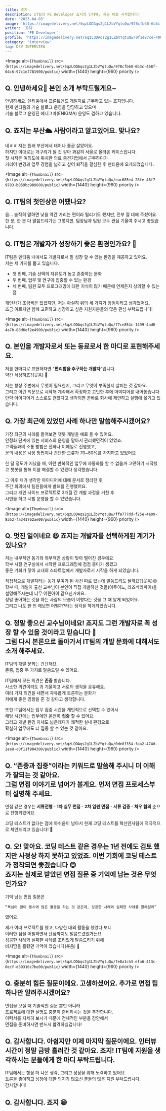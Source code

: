 ```yaml
---
title: 죠지
description: IT팀의 FE Developer 죠지의 인터뷰, 지금 바로 시작합니다!
date: '2023-04-03'
image: 'https://imagedelivery.net/6qzLODAqs2g1LZbVYqtuQw/978cfb60-6b3c-468f-04c6-97c1e7781900/public'
writer: '죠지'
position: 'FE Developer'
profile: 'https://imagedelivery.net/6qzLODAqs2g1LZbVYqtuQw/0f1e87ce-400b-40bf-787d-ea3f2fc20900/public'
category: 'interview'
tag: DEV INTERVIEW
---
```


<Image
  alt={`Thumbnail`}
  src={`https://imagedelivery.net/6qzLODAqs2g1LZbVYqtuQw/978cfb60-6b3c-468f-04c6-97c1e7781900/public`}
  width={1440}
  height={960}
  priority
/>

## Q. 안녕하세요👏 본인 소개 부탁드릴게요~

안녕하세요. 덴티움에서 프론트엔드 개발자로 근무하고 있는 죠지입니다.<br/>
현재 덴티움의 기술 블로그 운영을 담당하고 있으며<br/>
기술 블로그 운영진 에니그마(ENIGMA) 운영도 겸하고 있습니다.

## Q. 죠지는 부산🛳 사람이라고 알고있어요. 맞나요?

네ㅎㅎ 저는 원래 부산에서 태어나 줄곧 살았어요.<br/>
하지만 이대로는 개구리가 될 것 같아 과감히 서울로 올라온 케이스입니다.<br/>
첫 시작은 여의도에 위치한 의료 중견기업에서 근무하다가<br/>
커리어 변경과 업무 경험을 넓히고 싶어 퇴직을 결심한 후 덴티움에 오게되었습니다.

<Image
  alt={`Thumbnail`}
  src={`https://imagedelivery.net/6qzLODAqs2g1LZbVYqtuQw/eac685e4-28fe-46f7-9703-b059bc989600/public`}
  width={1440}
  height={960}
  priority
/>

## Q. IT팀의 첫인상은 어땠나요?

음… 솔직히 말하면 낯을 약간 가리는 편이라 떨리기도 했지만, 전부 잘 대해 주셨어요.<br/>
한 분, 한 분 다 말씀드리기는 그렇지만, 팀장님과 팀원 모두 관심 기울여 주시고 좋았습니다.

## Q. IT팀은 개발자가 성장하기 좋은 환경인가요? 🤔

IT팀은 덴티움 내에서도 개발자로서 잘 성장 할 수 있는 환경을 제공하고 있어요.<br/>
저는 세 가지를 뽑고 있습니다.

- 첫 번째, 기술 선택의 자유도가 높고 존중하는 문화
- 두 번째, 업무 및 연구에 집중할 수 있는 환경
- 세 번째, 팀원 모두 프로그래밍에 대한 지식이 많기 때문에 언제든지 상의할 수 있는 점

개인차가 조금씩은 있겠지만, 저는 확실히 위의 세 가지가 장점이라고 생각했어요.<br/>
조금 이르지만 함께 고민하고 성장하고 싶은 지원자분들의 많은 관심 부탁드립니다!

<Image
  alt={`Thumbnail`}
  src={`https://imagedelivery.net/6qzLODAqs2g1LZbVYqtuQw/77ce854c-1499-4ad0-4a7b-88d6ef2e4900/public`}
  width={1440}
  height={960}
  priority
/>

## Q. 본인을 개발자로서 또는 동료로서 한 마디로 표현해주세요.

저를 한마디로 표현하자면 "**편리함을 추구하는 개발자**"입니다.<br/>
약간 식상하죠?(웃음) 🤣

저는 항상 주변에서 무엇이 필요한지, 그리고 무엇이 부족한지 살피는 것 같아요.<br/>
그리고 이런 의문으로 시작해 계속해서 확장하고 고민한 후에 아이디어를 내어놓습니다.<br/>
만약 아이디어가 스스로도 괜찮다고 생각되면 곧바로 회사에 제안하고 실행에 옮기고 있습니다.

## Q. 가장 최근에 있었던 사례 하나만 말씀해주시겠어요?

가장 최근의 사례를 들어보면 챗봇 개발을 예로 들 수 있어요.<br/>
안정화 단계에 있는 서비스의 운영을 맡아서 관리했던적이 있었죠.<br/>
고객들과의 소통 방법은 전화나 이메일로 진행했고,<br/>
문의 내용은 사용 방법이나 간단한 오류가 70~80%를 차지하고 있었어요

한 달 정도가 지났을 때, 이런 반복적인 업무에 자동화를 할 수 없을까 고민하기 시작했고
챗봇을 통해 이를 해결할 수 있겠다 생각했습니다.

그 이후 제가 생각한 아이디어에 대해 문서로 정리한 후,<br/>
주간 회의에서 팀원들에게 발표를 진행했어요.<br/>
그리고 개인 사이드 프로젝트로 3개월 간 개발 과정을 거친 후 <br/>
시연을 하고 시범 운영을 할 수 있었습니다.

<Image
  alt={`Thumbnail`}
  src={`https://imagedelivery.net/6qzLODAqs2g1LZbVYqtuQw/ffa777dd-f25e-4a09-8362-fa341762ae00/public`}
  width={1440}
  height={960}
  priority
/>

## Q. 멋진 일이네요 😆 죠지는 개발자를 선택하게된 계기가 있나요?

저는 내부적인 동기와 외부적인 상황이 맞아 떨어진 경우에요.<br/>
학부 시절 연구실에서 시작한 프로그래밍에 점점 흥미가 생겼고<br/>
좋은 기회가 닿아 교내의 스타트업에서 개발자로서 시작을 하게 되었습니다.

직접적으로 개발자라는 동기 부여가 된 사건 따로 있는데 말씀드려도 될까요?(웃음)😊<br/>
학부 때, 개발자 출신 교수님이 본인이 직접 개발하신 것들(아두이노, 라즈베리파이)을
설명해주시는데 너무 어린아이 같으신거에요.<br/>
정말 좋아하는 것을 하는 사람의 모습이 이렇다는 것을 그 때 알게 되었어요.<br/>
그리고 나도 한 번 해보면 어떨까?라는 생각을 하게되었습니다.

## Q. 정말 좋으신 교수님이네요! 죠지도 그런 개발자로 꼭 성장 할 수 있을 것이라고 믿습니다 🫡 <br/> 그럼 다시 본론으로 돌아가서 IT팀의 개발 문화에 대해서도 소개 해주세요.

IT팀의 개발 문화는 간단해요.<br/>
존중, 집중 두 가지로 말씀드릴 수 있어요.

IT팀에서 모든 의견은 **존중** 받습니다.<br/>
사소한 의견이라도 귀 기울이고 서로의 생각을 공유해요.<br/>
여러 가지 의견을 내면서 자유롭게 토론하는 문화가<br/>
저에게 좋은 영향을 준 것 같다고 생각합니다.

또한 IT팀에서는 업무 집중 시간을 개인적으로 선택할 수 있어서<br/>
해당 시간에는 업무에만 온전히 **집중** 할 수 있어요.<br/>
그리고 개발 환경 자체도 넓은데다가 쾌적한 실내 환경으로<br/>
확실히 업무에도 더 집중 할 수 있는 것 같아요.

<Image
  alt={`Thumbnail`}
  src={`https://imagedelivery.net/6qzLODAqs2g1LZbVYqtuQw/0de8f354-faa2-474d-2ea8-c0f11f904300/public`}
  width={1440}
  height={960}
  priority
/>

## Q. “존중과 집중”이라는 키워드로 말씀해 주시니 더 이해가 잘되는 것 같아요. <br/> 그럼 면접 이야기로 넘어가 볼게요. 먼저 면접 프로세스부터 설명해 주세요.

면접 같은 경우는 **서류전형 - 1차 실무 면접 - 2차 임원 면접 - 서류 검증 - 처우 협의** 순으로 진행되었어요.

코딩 테스트가 없다는 점에 아쉬움이 남아서 현재 코딩 테스트를 혁신인사팀에 적극적으로 제안드리고 있습니다! 🫡

## Q. 오! 맞아요. 코딩 테스트 같은 경우는 1년 전에도 검토 했지만 사정상 하지 못하고 있었죠. 이번 기회에 코딩 테스트가 정착되면 좋겠습니다 😊 <br/> 죠지는 실제로 받았던 면접 질문 중 기억에 남는 것은 무엇인가요?

기억 남는 면접 질문은

```
“욕심이 많아 동시에 많은 활동을 하는 것 같은데, 성공한 사례와 실패한 사례를 말해달라”
```

였어요.

제가 여러 프로젝트를 했고, 다양한 대외 활동을 했었다 보니<br/>
이러한 점을 어필하면서 단점까지도 말씀드렸었거든요. <br/>
성공한 사례와 실패한 사례를 조리있게 말씀드리기 위해 <br/>
비지땀을 흘렸던 기억이 있습니다(웃음) 🤣

<Image
  alt={`Thumbnail`}
  src={`https://imagedelivery.net/6qzLODAqs2g1LZbVYqtuQw/7e8a1cb3-efa6-413c-0ecf-d80316c7be00/public`}
  width={1440}
  height={960}
  priority
/>

## Q. 충분히 힘든 질문이에요. 고생하셨어요. 추가로 면접 팁 하나만 알려주시겠어요?

면접을 보실 때 기술적인 질문 뿐만 아니라 <br/>
프로젝트에 대한 설명도 충분히 준비하시는 것을 추천합니다. <br/>
이력서를 자세히 보시기 때문에 전체적인 부분을 감안해서 <br/>
면접을 준비하시면 반드시 합격하실겁니다!

## Q. 감사합니다. 아쉽지만 이제 마지막 질문이에요. 인터뷰 시간이 정말 금방 흘러간 것 같아요. 죠지! IT팀에 지원을 생각하시는 분들에게 한 마디 부탁드립니다.

IT팀에서는 항상 더 나은 생각, 그리고 성장을 위해 노력하고 있어요.<br/>
토론을 좋아하고 성장에 대한 의지가 많으신 분들의 많은 지원 부탁드립니다.<br/>
감사합니다!

## Q. 감사합니다. 죠지 😁
